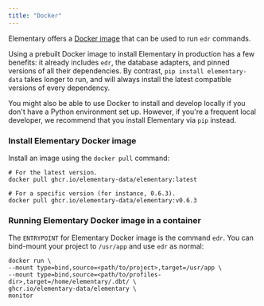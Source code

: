 ```yaml
---
title: "Docker"
---
```


Elementary offers a [Docker image](https://github.com/elementary-data/elementary/pkgs/container/elementary) that can be
used to run `edr` commands.

Using a prebuilt Docker image to install Elementary in production has a few benefits: it already includes `edr`, the
database adapters, and pinned versions of all their dependencies. By contrast, `pip install elementary-data`
takes longer to run, and will always install the latest compatible versions of every dependency.

You might also be able to use Docker to install and develop locally if you don't have a Python environment set up.
However, if you're a frequent local developer, we recommend that you install Elementary via `pip` instead.

### Install Elementary Docker image

Install an image using the `docker pull` command:

```shell
# For the latest version.
docker pull ghcr.io/elementary-data/elementary:latest

# For a specific version (for instance, 0.6.3).
docker pull ghcr.io/elementary-data/elementary:v0.6.3
```

### Running Elementary Docker image in a container

The `ENTRYPOINT` for Elementary Docker image is the command `edr`.
You can bind-mount your project to `/usr/app` and use `edr` as normal:

```shell
docker run \
--mount type=bind,source=<path/to/project>,target=/usr/app \
--mount type=bind,source=<path/to/profiles-dir>,target=/home/elementary/.dbt/ \
ghcr.io/elementary-data/elementary \
monitor
```
